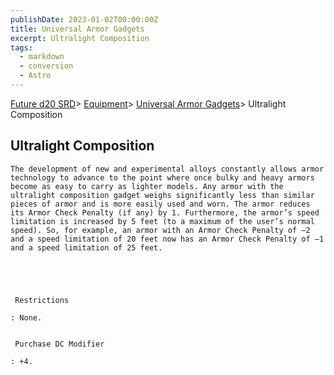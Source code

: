 ```yaml
---
publishDate: 2023-01-02T00:00:00Z
title: Universal Armor Gadgets
excerpt: Ultralight Composition
tags:
  - markdown
  - conversion
  - Astro
---
```









[Future d20 SRD](/#futureD20)> [Equipment](future-d20-srd-equipment-index)> [Universal Armor Gadgets](future-d20-srd-equipment-gadgets-universal-armor-index)> Ultralight Composition
    




## Ultralight Composition
   



    The development of new and experimental alloys constantly allows armor technology to advance to the point where once bulky and heavy armors become as easy to carry as lighter models. Any armor with the ultralight composition gadget weighs significantly less than similar pieces of armor and is more easily used and worn. The armor reduces its Armor Check Penalty (if any) by 1. Furthermore, the armor’s speed limitation is increased by 5 feet (to a maximum of the user’s normal speed). So, for example, an armor with an Armor Check Penalty of –2 and a speed limitation of 20 feet now has an Armor Check Penalty of –1 and a speed limitation of 25 feet.
   




     Restrictions
    
    : None.
    

     Purchase DC Modifier
    
    : +4.
   





